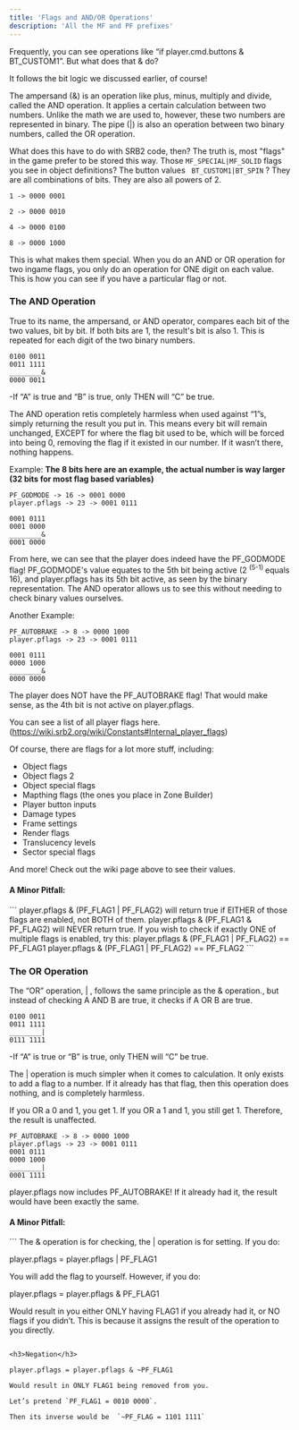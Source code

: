 ```yaml
---
title: 'Flags and AND/OR Operations'
description: 'All the MF and PF prefixes'
---
```


Frequently, you can see operations like “if player.cmd.buttons & BT_CUSTOM1”. But what does that & do? 

It follows the bit logic we discussed earlier, of course! 

The ampersand (&) is an operation like plus, minus, multiply and divide, called the AND operation. It applies a certain calculation between two numbers. Unlike the math we are used to, however, these two numbers are represented in binary. The pipe (|) is also an operation between two binary numbers, called the OR operation.

What does this have to do with SRB2 code, then? The truth is, most "flags" in the game prefer to be stored this way. Those `MF_SPECIAL|MF_SOLID` flags you see in object definitions? The button values ` BT_CUSTOM1|BT_SPIN` ? They are all combinations of bits. They are also all powers of 2.

`1 -> 0000 0001`

`2 -> 0000 0010`

`4 -> 0000 0100`

`8 -> 0000 1000`

This is what makes them special. When you do an AND or OR operation for two ingame flags, you only do an operation for ONE digit on each value. This is how you can see if you have a particular flag or not.


<h3>The AND Operation</h3>

True to its name, the ampersand, or AND operator, compares each bit of the two values, bit by bit. If both bits are 1, the result's bit is also 1. This is repeated for each digit of the two binary numbers.

```
0100 0011
0011 1111
________&
0000 0011
``` 

-If “A” is true and “B” is true, only THEN will “C” be true.

The AND operation retis completely harmless when used against “1”s, simply returning the result you put in. This means every bit will remain unchanged, EXCEPT for where the flag bit used to be, which will be forced into being 0, removing the flag if it existed in our number. If it wasn’t there, nothing happens. 

Example:
**The 8 bits here are an example, the actual number is way larger (32 bits for most flag based variables)**

```
PF_GODMODE -> 16 -> 0001 0000
player.pflags -> 23 -> 0001 0111

0001 0111
0001 0000
________&
0001 0000

```

From here, we can see that the player does indeed have the PF_GODMODE flag! PF_GODMODE's value equates to the 5th bit being active (2 <sup>(5-1) </sup> equals 16), and player.pflags has its 5th bit active, as seen by the binary representation. The AND operator allows us to see this without needing to check binary values ourselves.

Another Example:
```
PF_AUTOBRAKE -> 8 -> 0000 1000
player.pflags -> 23 -> 0001 0111

0001 0111
0000 1000
________&
0000 0000
```

The player does NOT have the PF_AUTOBRAKE flag! That would make sense, as the 4th bit is not active on player.pflags. 

You can see a list of all player flags here. 
(https://wiki.srb2.org/wiki/Constants#Internal_player_flags)


Of course, there are flags for a lot more stuff, including:

- Object flags
- Object flags 2
- Object special flags
- Mapthing flags (the ones you place in Zone Builder)
- Player button inputs
- Damage types
- Frame settings
- Render flags
- Translucency levels
- Sector special flags

And more! Check out the wiki page above to see their values.

<h4>A Minor Pitfall:</h4>
```
player.pflags & (PF_FLAG1 | PF_FLAG2) will return true if EITHER of those flags are enabled, not BOTH of them.
player.pflags & (PF_FLAG1 & PF_FLAG2) will NEVER return true.
If you wish to check if exactly ONE of multiple flags is enabled, try this:
player.pflags & (PF_FLAG1 | PF_FLAG2) == PF_FLAG1
player.pflags & (PF_FLAG1 | PF_FLAG2) == PF_FLAG2
```

<h3>The OR Operation</h3>

The “OR” operation, | , follows the same principle as the & operation., but instead of checking A AND B are true, it checks if A OR B are true.

``` 
0100 0011
0011 1111
________|
0111 1111
``` 

-If “A” is true or “B” is true, only THEN will “C” be true.

The | operation is much simpler when it comes to calculation. It only exists to add a flag to a number. If it already has that flag, then this operation does nothing, and is completely harmless.

If you OR a 0 and 1, you get 1. If you OR a 1 and 1, you still get 1. Therefore, the result is unaffected.

```
PF_AUTOBRAKE -> 8 -> 0000 1000
player.pflags -> 23 -> 0001 0111
0001 0111
0000 1000
________|
0001 1111
```
player.pflags now includes PF_AUTOBRAKE! If it already had it, the result would have been exactly the same.


<h4>A Minor Pitfall:</h4>
```
The & operation is for checking, the | operation is for setting. If you do:

player.pflags = player.pflags | PF_FLAG1

You will add the flag to yourself. However, if you do:

player.pflags = player.pflags & PF_FLAG1

Would result in you either ONLY having FLAG1 if you already had it, or NO flags if you didn’t.
This is because it assigns the result of the operation to you directly.
```

<h3>Negation</h3>

player.pflags = player.pflags & ~PF_FLAG1

Would result in ONLY FLAG1 being removed from you.

Let’s pretend `PF_FLAG1 = 0010 0000`.

Then its inverse would be  `~PF_FLAG = 1101 1111`

